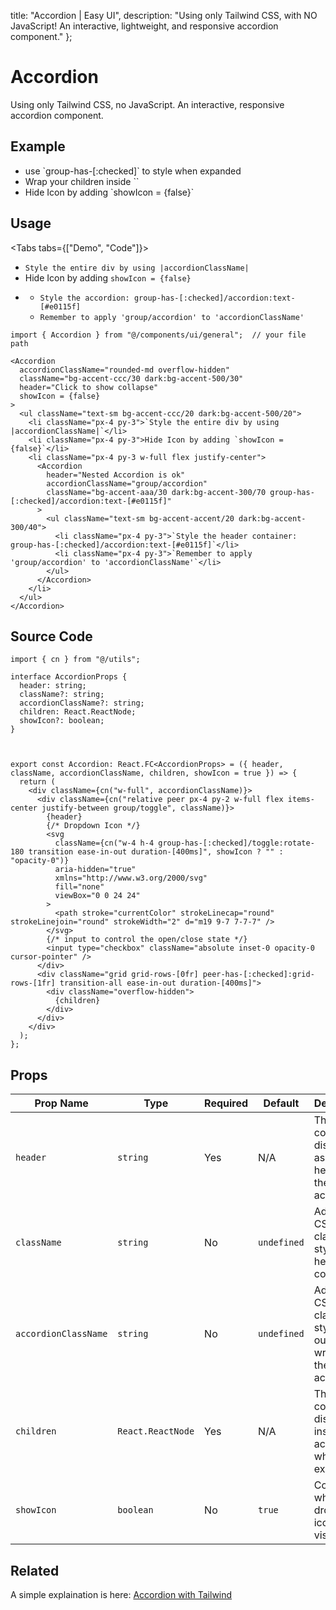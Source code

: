 
  title: "Accordion | Easy UI",
  description: "Using only Tailwind CSS, with NO JavaScript! An interactive, lightweight, and responsive accordion component."
};

# Accordion
Using only Tailwind CSS, no JavaScript. An interactive, responsive accordion component.


## Example

<ExampleBox>
  <div className="md:w-[500px] sm:w-[300px]">
    <Accordion accordionClassName="rounded-md overflow-hidden" className="bg-accent-ccc/30 dark:bg-accent-500/30" header="Click to show collapse">
      <ul className="text-sm bg-accent-ccc/20 dark:bg-accent-500/20">
        <li className="px-4 py-3">use `group-has-[:checked]` to style when expanded</li>
        <li className="px-4 py-3">Wrap your children inside `<Accordion></Accordion>`</li>
        <li className="px-4 py-3">Hide Icon by adding `showIcon = {false}`</li>
      </ul>
    </Accordion>
  </div>
</ExampleBox>

## Usage

<Tabs tabs={["Demo", "Code"]}>
  <Tab title="Demo">
    <div className="w-full flex justify-center sm:py-4 md:py-10">
      <div className="w-3/5">
        <Accordion accordionClassName="rounded-md overflow-hidden" className="bg-accent-ccc/30 dark:bg-accent-500/30" header="Click to show collapse" showIcon = {false}>
          <ul className="text-sm bg-accent-ccc/20 dark:bg-accent-500/20">
            <li className="px-4 py-3">`Style the entire div by using |accordionClassName|`</li>
            <li className="px-4 py-3">Hide Icon by adding `showIcon = {false}`</li>
            <li className="px-4 py-3 w-full flex justify-center">
              <Accordion header="Nested Accordion is ok" accordionClassName="group/accordion" className="bg-accent-aaa/30 dark:bg-accent-300/70 group-has-[:checked]/accordion:text-[#e0115f]" >
                <ul className="text-sm bg-accent-aaa/20 dark:bg-accent-300/40">
                  <li className="px-4 py-3">`Style the accordion: group-has-[:checked]/accordion:text-[#e0115f]`</li>
                  <li className="px-4 py-3">`Remember to apply 'group/accordion' to 'accordionClassName'`</li>
                </ul>
              </Accordion>
            </li>
          </ul>
        </Accordion>
      </div>
    </div>
  </Tab>
  <Tab title="Code">
```tsx
import { Accordion } from "@/components/ui/general";  // your file path

<Accordion 
  accordionClassName="rounded-md overflow-hidden" 
  className="bg-accent-ccc/30 dark:bg-accent-500/30" 
  header="Click to show collapse" 
  showIcon = {false}
>
  <ul className="text-sm bg-accent-ccc/20 dark:bg-accent-500/20">
    <li className="px-4 py-3">`Style the entire div by using |accordionClassName|`</li>
    <li className="px-4 py-3">Hide Icon by adding `showIcon = {false}`</li>
    <li className="px-4 py-3 w-full flex justify-center">
      <Accordion 
        header="Nested Accordion is ok" 
        accordionClassName="group/accordion" 
        className="bg-accent-aaa/30 dark:bg-accent-300/70 group-has-[:checked]/accordion:text-[#e0115f]" 
      >
        <ul className="text-sm bg-accent-accent/20 dark:bg-accent-300/40">
          <li className="px-4 py-3">`Style the header container: group-has-[:checked]/accordion:text-[#e0115f]`</li>
          <li className="px-4 py-3">`Remember to apply 'group/accordion' to 'accordionClassName'`</li>
        </ul>
      </Accordion>
    </li>
  </ul>
</Accordion>
```
  </Tab>
</Tabs>

<BlogTip text="In case you want to style the header container you can use - group-has-[:checked]/accordion:text-[#e0115f], but remember to add: accordionClassName='group/accordion'"/>

## Source Code

```tsx
import { cn } from "@/utils";

interface AccordionProps {
  header: string;
  className?: string;
  accordionClassName?: string;
  children: React.ReactNode;
  showIcon?: boolean;
}



export const Accordion: React.FC<AccordionProps> = ({ header, className, accordionClassName, children, showIcon = true }) => {
  return (
    <div className={cn("w-full", accordionClassName)}>
      <div className={cn("relative peer px-4 py-2 w-full flex items-center justify-between group/toggle", className)}>
        {header}
        {/* Dropdown Icon */}
        <svg
          className={cn("w-4 h-4 group-has-[:checked]/toggle:rotate-180 transition ease-in-out duration-[400ms]", showIcon ? "" : "opacity-0")}
          aria-hidden="true"
          xmlns="http://www.w3.org/2000/svg"
          fill="none"
          viewBox="0 0 24 24"
        >
          <path stroke="currentColor" strokeLinecap="round" strokeLinejoin="round" strokeWidth="2" d="m19 9-7 7-7-7" />
        </svg>
        {/* input to control the open/close state */}
        <input type="checkbox" className="absolute inset-0 opacity-0 cursor-pointer" />
      </div>
      <div className="grid grid-rows-[0fr] peer-has-[:checked]:grid-rows-[1fr] transition-all ease-in-out duration-[400ms]">
        <div className="overflow-hidden">
          {children}
        </div>
      </div>
    </div>
  );
};
```


## Props

| **Prop Name**       | **Type**          | **Required** | **Default** | **Description**                                                                 |
|---------------------|-------------------|--------------|-------------|---------------------------------------------------------------------------------|
| `header`            | `string`         | Yes          | N/A         | The text or content displayed as the header of the accordion.                  |
| `className`         | `string`         | No           | `undefined` | Additional CSS classes to style the header container.                          |
| `accordionClassName`| `string`         | No           | `undefined` | Additional CSS classes to style the outer wrapper of the accordion.            |
| `children`          | `React.ReactNode`| Yes          | N/A         | The content displayed inside the accordion when it is expanded.                |
| `showIcon`          | `boolean`        | No           | `true`      | Controls whether the dropdown icon is visible.                                 |

## Related

A simple explaination is here:  [Accordion with Tailwind](/blog/accordion-with-tailwindcss)
